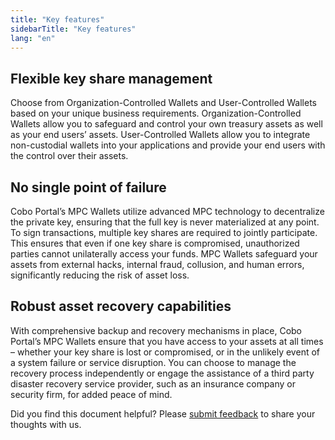 ```yaml
---
title: "Key features"
sidebarTitle: "Key features"
lang: "en"
---
```


## Flexible key share management
Choose from Organization-Controlled Wallets and User-Controlled Wallets based on your unique business requirements. Organization-Controlled Wallets allow you to safeguard and control your own treasury assets as well as your end users’ assets. User-Controlled Wallets allow you to integrate non-custodial wallets into your applications and provide your end users with the control over their assets.

## No single point of failure
Cobo Portal’s MPC Wallets utilize advanced MPC technology to decentralize the private key, ensuring that the full key is never materialized at any point. To sign transactions, multiple key shares are required to jointly participate. This ensures that even if one key share is compromised, unauthorized parties cannot unilaterally access your funds. MPC Wallets safeguard your assets from external hacks, internal fraud, collusion, and human errors, significantly reducing the risk of asset loss.

## Robust asset recovery capabilities
With comprehensive backup and recovery mechanisms in place, Cobo Portal’s MPC Wallets ensure that you have access to your assets at all times – whether your key share is lost or compromised, or in the unlikely event of a system failure or service disruption. You can choose to manage the recovery process independently or engage the assistance of a third party disaster recovery service provider, such as an insurance company or security firm, for added peace of mind.

<Tip>Did you find this document helpful? Please [submit feedback](https://forms.zohopublic.com/cobo/form/DocumentFeedbackForm/formperma/QvLOhxJv1_JMsJ-1dleZ8Itb_7rzN-LtgvsDdxosoVI?referrername=manuals) to share your thoughts with us.</Tip>